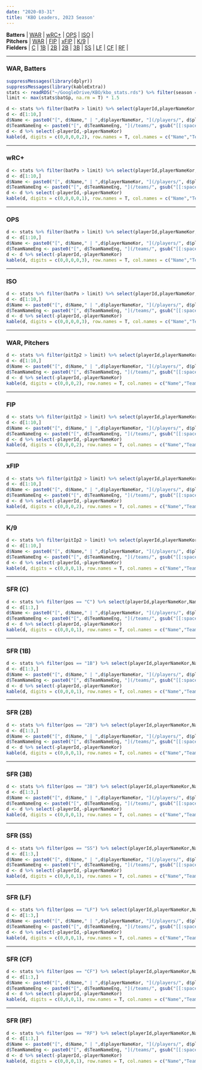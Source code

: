 ```yaml
---
date: "2020-03-31"
title: 'KBO Leaders, 2023 Season'
---
```


**Batters** | [WAR](#warbat) | [wRC+](#wrcplus) | [OPS](#ops) | [ISO](#iso) | 
<br>
**Pitchers** | [WAR](#warpit) | [FIP](#fip) | [xFIP](#xfip) | [K/9](#k9) |
<br>
**Fielders** | [C](#c) | [1B](#first) | [2B](#second) | [2B](#second) | [3B](#third) | [SS](#ss) | [LF](#left) | [CF](#center) | [RF](#right) |


***
### WAR, Batters {#warbat}
```r
suppressMessages(library(dplyr))
suppressMessages(library(kableExtra))
stats <- readRDS("~/GoogleDrive/KBO/kbo_stats.rds") %>% filter(season == max(season))
limit <- max(stats$batGp, na.rm = T) * 1.5

d <- stats %>% filter(batPa > limit) %>% select(playerId,playerNameKor,Name,TeamNameEng,age,pos,batWAR) %>% arrange(desc(batWAR))
d <- d[1:10,]
d$Name <- paste0("[", d$Name," | ",d$playerNameKor, "](/players/", d$playerId, ")")
d$TeamNameEng <- paste0("[", d$TeamNameEng, "](/teams/", gsub("[[:space:]]", "", tolower(d$TeamNameEng)), ")")
d <- d %>% select(-playerId,-playerNameKor)
kable(d, digits = c(0,0,0,0,2), row.names = T, col.names = c("Name","Team","Age","Pos","WAR")) %>% kable_styling(bootstrap_options = c("striped", "hover"), fixed_thead = T)  %>% column_spec(2, bold = T, border_right = F)
```
***
### wRC+ {#wrcplus}
```r
d <- stats %>% filter(batPa > limit) %>% select(playerId,playerNameKor,Name,TeamNameEng,age,pos,wRCplus) %>% arrange(desc(wRCplus))
d <- d[1:10,]
d$Name <- paste0("[", d$Name," | ",d$playerNameKor, "](/players/", d$playerId, ")")
d$TeamNameEng <- paste0("[", d$TeamNameEng, "](/teams/", gsub("[[:space:]]", "", tolower(d$TeamNameEng)), ")")
d <- d %>% select(-playerId,-playerNameKor)
kable(d, digits = c(0,0,0,0,1), row.names = T, col.names = c("Name","Team","Age","Pos","wRC+")) %>% kable_styling(bootstrap_options = c("striped", "hover"), fixed_thead = T) %>% column_spec(2, bold = T, border_right = F)
```
***
### OPS {#ops}
```r
d <- stats %>% filter(batPa > limit) %>% select(playerId,playerNameKor,Name,TeamNameEng,age,pos,batOps) %>% arrange(desc(batOps))
d <- d[1:10,]
d$Name <- paste0("[", d$Name," | ",d$playerNameKor, "](/players/", d$playerId, ")")
d$TeamNameEng <- paste0("[", d$TeamNameEng, "](/teams/", gsub("[[:space:]]", "", tolower(d$TeamNameEng)), ")")
d <- d %>% select(-playerId,-playerNameKor)
kable(d, digits = c(0,0,0,0,3), row.names = T, col.names = c("Name","Team","Age","Pos","OPS")) %>% kable_styling(bootstrap_options = c("striped", "hover"), fixed_thead = T) %>% column_spec(2, bold = T, border_right = F)
```
***
### ISO {#iso}
```r
d <- stats %>% filter(batPa > limit) %>% select(playerId,playerNameKor,Name,TeamNameEng,age,pos,ISO) %>% arrange(desc(ISO))
d <- d[1:10,]
d$Name <- paste0("[", d$Name," | ",d$playerNameKor, "](/players/", d$playerId, ")")
d$TeamNameEng <- paste0("[", d$TeamNameEng, "](/teams/", gsub("[[:space:]]", "", tolower(d$TeamNameEng)), ")")
d <- d %>% select(-playerId,-playerNameKor)
kable(d, digits = c(0,0,0,0,3), row.names = T, col.names = c("Name","Team","Age","Pos","ISO")) %>% kable_styling(bootstrap_options = c("striped", "hover"), fixed_thead = T) %>% column_spec(2, bold = T, border_right = F)
```
***
### WAR, Pitchers {#warpit}
```r
d <- stats %>% filter(pitIp2 > limit) %>% select(playerId,playerNameKor,Name,TeamNameEng,age,pitWAR) %>% arrange(desc(pitWAR))
d <- d[1:10,]
d$Name <- paste0("[", d$Name," | ",d$playerNameKor, "](/players/", d$playerId, ")")
d$TeamNameEng <- paste0("[", d$TeamNameEng, "](/teams/", gsub("[[:space:]]", "", tolower(d$TeamNameEng)), ")")
d <- d %>% select(-playerId,-playerNameKor)
kable(d, digits = c(0,0,0,2), row.names = T, col.names = c("Name","Team","Age","WAR")) %>% kable_styling(bootstrap_options = c("striped", "hover"), fixed_thead = T) %>% column_spec(2, bold = T, border_right = F)
```
***
### FIP {#fip}
```r
d <- stats %>% filter(pitIp2 > limit) %>% select(playerId,playerNameKor,Name,TeamNameEng,age,FIP) %>% arrange(FIP)
d <- d[1:10,]
d$Name <- paste0("[", d$Name," | ",d$playerNameKor, "](/players/", d$playerId, ")")
d$TeamNameEng <- paste0("[", d$TeamNameEng, "](/teams/", gsub("[[:space:]]", "", tolower(d$TeamNameEng)), ")")
d <- d %>% select(-playerId,-playerNameKor)
kable(d, digits = c(0,0,0,2), row.names = T, col.names = c("Name","Team","Age","FIP")) %>% kable_styling(bootstrap_options = c("striped", "hover"), fixed_thead = T) %>% column_spec(2, bold = T, border_right = F)
```
***
### xFIP {#xfip}
```r
d <- stats %>% filter(pitIp2 > limit) %>% select(playerId,playerNameKor,Name,TeamNameEng,age,xFIP) %>% arrange(xFIP)
d <- d[1:10,]
d$Name <- paste0("[", d$Name," | ",d$playerNameKor, "](/players/", d$playerId, ")")
d$TeamNameEng <- paste0("[", d$TeamNameEng, "](/teams/", gsub("[[:space:]]", "", tolower(d$TeamNameEng)), ")")
d <- d %>% select(-playerId,-playerNameKor)
kable(d, digits = c(0,0,0,2), row.names = T, col.names = c("Name","Team","Age","xFIP")) %>% kable_styling(bootstrap_options = c("striped", "hover"), fixed_thead = T) %>% column_spec(2, bold = T, border_right = F)
```
***
### K/9 {#k9}
```r
d <- stats %>% filter(pitIp2 > limit) %>% select(playerId,playerNameKor,Name,TeamNameEng,age,K9) %>% arrange(desc(K9))
d <- d[1:10,]
d$Name <- paste0("[", d$Name," | ",d$playerNameKor, "](/players/", d$playerId, ")")
d$TeamNameEng <- paste0("[", d$TeamNameEng, "](/teams/", gsub("[[:space:]]", "", tolower(d$TeamNameEng)), ")")
d <- d %>% select(-playerId,-playerNameKor)
kable(d, digits = c(0,0,0,1), row.names = T, col.names = c("Name","Team","Age","K/9")) %>% kable_styling(bootstrap_options = c("striped", "hover"), fixed_thead = T) %>% column_spec(2, bold = T, border_right = F)
```
***
### SFR (C) {#c}
```r
d <- stats %>% filter(pos == "C") %>% select(playerId,playerNameKor,Name,TeamNameEng,age,SFR) %>% arrange(desc(SFR))
d <- d[1:3,]
d$Name <- paste0("[", d$Name," | ",d$playerNameKor, "](/players/", d$playerId, ")")
d$TeamNameEng <- paste0("[", d$TeamNameEng, "](/teams/", gsub("[[:space:]]", "", tolower(d$TeamNameEng)), ")")
d <- d %>% select(-playerId,-playerNameKor)
kable(d, digits = c(0,0,0,1), row.names = T, col.names = c("Name","Team","Age","SFR")) %>% kable_styling(bootstrap_options = c("striped", "hover"), fixed_thead = T) %>% column_spec(2, bold = T, border_right = F)
```
***
### SFR (1B) {#first}
```r
d <- stats %>% filter(pos == "1B") %>% select(playerId,playerNameKor,Name,TeamNameEng,age,SFR) %>% arrange(desc(SFR))
d <- d[1:3,]
d$Name <- paste0("[", d$Name," | ",d$playerNameKor, "](/players/", d$playerId, ")")
d$TeamNameEng <- paste0("[", d$TeamNameEng, "](/teams/", gsub("[[:space:]]", "", tolower(d$TeamNameEng)), ")")
d <- d %>% select(-playerId,-playerNameKor)
kable(d, digits = c(0,0,0,1), row.names = T, col.names = c("Name","Team","Age","SFR")) %>% kable_styling(bootstrap_options = c("striped", "hover"), fixed_thead = T) %>% column_spec(2, bold = T, border_right = F)
```
***
### SFR (2B) {#second}
```r
d <- stats %>% filter(pos == "2B") %>% select(playerId,playerNameKor,Name,TeamNameEng,age,SFR) %>% arrange(desc(SFR))
d <- d[1:3,]
d$Name <- paste0("[", d$Name," | ",d$playerNameKor, "](/players/", d$playerId, ")")
d$TeamNameEng <- paste0("[", d$TeamNameEng, "](/teams/", gsub("[[:space:]]", "", tolower(d$TeamNameEng)), ")")
d <- d %>% select(-playerId,-playerNameKor)
kable(d, digits = c(0,0,0,1), row.names = T, col.names = c("Name","Team","Age","SFR")) %>% kable_styling(bootstrap_options = c("striped", "hover"), fixed_thead = T) %>% column_spec(2, bold = T, border_right = F)
```
***
### SFR (3B) {#third}
```r
d <- stats %>% filter(pos == "3B") %>% select(playerId,playerNameKor,Name,TeamNameEng,age,SFR) %>% arrange(desc(SFR))
d <- d[1:3,]
d$Name <- paste0("[", d$Name," | ",d$playerNameKor, "](/players/", d$playerId, ")")
d$TeamNameEng <- paste0("[", d$TeamNameEng, "](/teams/", gsub("[[:space:]]", "", tolower(d$TeamNameEng)), ")")
d <- d %>% select(-playerId,-playerNameKor)
kable(d, digits = c(0,0,0,1), row.names = T, col.names = c("Name","Team","Age","SFR")) %>% kable_styling(bootstrap_options = c("striped", "hover"), fixed_thead = T) %>% column_spec(2, bold = T, border_right = F)
```
***
### SFR (SS) {#ss}
```r
d <- stats %>% filter(pos == "SS") %>% select(playerId,playerNameKor,Name,TeamNameEng,age,SFR) %>% arrange(desc(SFR))
d <- d[1:3,]
d$Name <- paste0("[", d$Name," | ",d$playerNameKor, "](/players/", d$playerId, ")")
d$TeamNameEng <- paste0("[", d$TeamNameEng, "](/teams/", gsub("[[:space:]]", "", tolower(d$TeamNameEng)), ")")
d <- d %>% select(-playerId,-playerNameKor)
kable(d, digits = c(0,0,0,1), row.names = T, col.names = c("Name","Team","Age","SFR")) %>% kable_styling(bootstrap_options = c("striped", "hover"), fixed_thead = T) %>% column_spec(2, bold = T, border_right = F)
```
***
### SFR (LF) {#left}
```r
d <- stats %>% filter(pos == "LF") %>% select(playerId,playerNameKor,Name,TeamNameEng,age,SFR) %>% arrange(desc(SFR))
d <- d[1:3,]
d$Name <- paste0("[", d$Name," | ",d$playerNameKor, "](/players/", d$playerId, ")")
d$TeamNameEng <- paste0("[", d$TeamNameEng, "](/teams/", gsub("[[:space:]]", "", tolower(d$TeamNameEng)), ")")
d <- d %>% select(-playerId,-playerNameKor)
kable(d, digits = c(0,0,0,1), row.names = T, col.names = c("Name","Team","Age","SFR")) %>% kable_styling(bootstrap_options = c("striped", "hover"), fixed_thead = T) %>% column_spec(2, bold = T, border_right = F)
```
***
### SFR (CF) {#center}
```r
d <- stats %>% filter(pos == "CF") %>% select(playerId,playerNameKor,Name,TeamNameEng,age,SFR) %>% arrange(desc(SFR))
d <- d[1:3,]
d$Name <- paste0("[", d$Name," | ",d$playerNameKor, "](/players/", d$playerId, ")")
d$TeamNameEng <- paste0("[", d$TeamNameEng, "](/teams/", gsub("[[:space:]]", "", tolower(d$TeamNameEng)), ")")
d <- d %>% select(-playerId,-playerNameKor)
kable(d, digits = c(0,0,0,1), row.names = T, col.names = c("Name","Team","Age","SFR")) %>% kable_styling(bootstrap_options = c("striped", "hover"), fixed_thead = T) %>% column_spec(2, bold = T, border_right = F)
```
***
### SFR (RF) {#right}
```r
d <- stats %>% filter(pos == "RF") %>% select(playerId,playerNameKor,Name,TeamNameEng,age,SFR) %>% arrange(desc(SFR))
d <- d[1:3,]
d$Name <- paste0("[", d$Name," | ",d$playerNameKor, "](/players/", d$playerId, ")")
d$TeamNameEng <- paste0("[", d$TeamNameEng, "](/teams/", gsub("[[:space:]]", "", tolower(d$TeamNameEng)), ")")
d <- d %>% select(-playerId,-playerNameKor)
kable(d, digits = c(0,0,0,1), row.names = T, col.names = c("Name","Team","Age","SFR")) %>% kable_styling(bootstrap_options = c("striped", "hover"), fixed_thead = T) %>% column_spec(2, bold = T, border_right = F)
```
